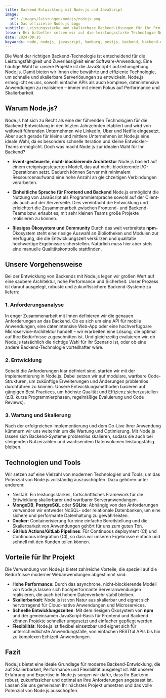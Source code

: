 ```yaml
---
title: Backend-Entwicklung mit Node.js und JavaScript
image:
  url: /images/leistungen/nodejs/nodejs.png
  alt: Das offizielle Node.js Logo
subtitle: Leistungsstarke und skalierbare Backend-Lösungen für Ihr Projekt
teaser: Bei bitbetter setzen wir auf die leistungsstarke Technologie Node.js, um robuste und skalierbare Backends für moderne Webanwendungen zu entwickeln. Ob APIs, datenintensive Anwendungen oder Microservices – wir bieten maßgeschneiderte Lösungen, die optimal auf Ihre Bedürfnisse abgestimmt sind. Profitieren Sie von hoher Performance, Flexibilität und einer zukunftssicheren Architektur, die Ihr Projekt nachhaltig unterstützt.
date: 2024-09-16
keywords: node, nodejs, javascript, hamburg, nestjs, backend, backend-entwicklung, beratung, consulting
---
```


Die Wahl der richtigen Backend-Technologie ist entscheidend für die Leistungsfähigkeit und Zuverlässigkeit einer Software-Anwendung. Eine häufige Wahl für unsere Projekte ist die JavaScript-Laufzeitumgebung Node.js. Damit bieten wir Ihnen eine bewährte und effiziente Technologie, um schnelle und skalierbare Serverlösungen zu entwickeln. Node.js ermöglicht es uns, sowohl einfache APIs als auch komplexe, datenintensive Anwendungen zu realisieren – immer mit einem Fokus auf Performance und Skalierbarkeit.

## Warum Node.js?

Node.js hat sich zu Recht als eine der führenden Technologien für die Backend-Entwicklung in den letzten Jahrzehnten etabliert und wird von weltweit führenden Unternehmen wie LinkedIn, Uber und Netflix eingesetzt. Aber auch gerade für kleine und mittlere Unternehmen ist Node.js eine ideale Wahl, da es besonders schnelle Iteration und kleine Entwickler-Teams ermöglicht. Doch was macht Node.js zur idealen Wahl für Ihr Backend?

- **Event-gesteuerte, nicht-blockierende Architektur**
  Node.js basiert auf einem ereignisgesteuerten Modell, das auf nicht-blockierende I/O-Operationen setzt. Dadurch können Server mit minimalem Ressourcenaufwand eine hohe Anzahl an gleichzeitigen Verbindungen verarbeiten.

- **Einheitliche Sprache für Frontend und Backend**
  Node.js ermöglicht die Nutzung von JavaScript als Programmiersprache sowohl auf der Client- als auch auf der Serverseite. Dies vereinfacht die Entwicklung und erleichtert die Zusammenarbeit zwischen Frontend- und Backend-Teams bzw. erlaubt es, mit sehr kleinen Teams große Projekte realisieren zu können.

- **Riesiges Ökosystem und Community**
  Durch das weit verbreitete **npm**-Ökosystem steht eine riesige Auswahl an Bibliotheken und Modulen zur Verfügung, die die Entwicklungszeit verkürzen und qualitativ hochwertige Ergebnisse sicherstellen. Natürlich muss hier aber stets eine manuelle Qualitätskontrolle stattfinden.

## Unsere Vorgehensweise

Bei der Entwicklung von Backends mit Node.js legen wir großen Wert auf eine saubere Architektur, hohe Performance und Sicherheit. Unser Prozess ist darauf ausgelegt, robuste und zukunftssichere Backend-Systeme zu liefern:

### 1. **Anforderungsanalyse**
In enger Zusammenarbeit mit Ihnen definieren wir die genauen Anforderungen an das Backend. Ob es sich um eine API für mobile Anwendungen, eine datenintensive Web-App oder eine hochverfügbare Microservice-Architektur handelt – wir erarbeiten eine Lösung, die optimal auf Ihre Bedürfnisse zugeschnitten ist. Und gleichzeitig evaluieren wir, ob Node.js tatsächlich die richtige Wahl für Ihr Szenario ist, oder ob eine andere Backend-Technologie vorteilhafter wäre.

### 2. **Entwicklung**
Sobald die Anforderungen klar definiert sind, starten wir mit der Implementierung in Node.js. Dabei setzen wir auf modulare, wartbare Code-Strukturen, um zukünftige Erweiterungen und Änderungen problemlos durchführen zu können. Unsere Entwicklungsmethoden basieren auf gängigen Best Practices, um höchste Qualität und Effizienz sicherzustellen (z.B. kurze Programmierphasen, regelmäßige Evaluierung und Code Reviews).

### 3. **Wartung und Skalierung**
Nach der erfolgreichen Implementierung und dem Go-Live Ihrer Anwendung kümmern wir uns weiterhin um die Wartung und Optimierung. Mit Node.js lassen sich Backend-Systeme problemlos skalieren, sodass sie auch bei steigenden Nutzerzahlen und wachsendem Datenvolumen leistungsfähig bleiben.

## Technologien und Tools

Wir setzen auf eine Vielzahl von modernen Technologien und Tools, um das Potenzial von Node.js vollständig auszuschöpfen. Dazu gehören unter anderem:

- <ToolTag>NestJS</ToolTag>: Ein leistungsstarkes, fortschrittliches Framework für die Entwicklung skalierbarer und wartbarer Serveranwendungen.
- **MongoDB**, **PostgreSQL** oder **SQLite**: Abhängig von den Anforderungen verwenden wir entweder NoSQL- oder relationale Datenbanken, um eine sichere und performante Datenhaltung zu gewährleisten.
- **Docker**: Containerisierung für eine einfache Bereitstellung und die Skalierbarkeit von Anwendungen gehört für uns zum guten Ton.
- **GitHub Actions/GitLab Pipelines**: Für Continuous deployment (CI) und Continuous integration (CI), so dass wir unseren Ergebnisse einfach und schnell mit den Kunden teilen können.

## Vorteile für Ihr Projekt

Die Verwendung von Node.js bietet zahlreiche Vorteile, die speziell auf die Bedürfnisse moderner Webanwendungen abgestimmt sind:

- **Hohe Performance**: Durch das asynchrone, nicht-blockierende Modell von Node.js lassen sich hochperformante Serveranwendungen realisieren, die auch bei hohem Datenverkehr stabil bleiben.
- **Skalierbarkeit**: Node.js ist von Natur aus skalierbar und eignet sich hervorragend für Cloud-native Anwendungen und Microservices.
- **Schnelle Entwicklungszeiten**: Mit dem riesigen Ökosystem von **npm** und der gemeinsamen JavaScript-Basis für Frontend und Backend können Projekte schneller umgesetzt und einfacher gepflegt werden.
- **Flexibilität**: Node.js ist flexibel einsetzbar und eignet sich für unterschiedlichste Anwendungsfälle, von einfachen RESTful APIs bis hin zu komplexen Echtzeit-Anwendungen.

## Fazit

Node.js bietet eine ideale Grundlage für moderne Backend-Entwicklung, die auf Skalierbarkeit, Performance und Flexibilität ausgelegt ist. Mit unserer Erfahrung und Expertise in Node.js sorgen wir dafür, dass Ihr Backend robust, zukunftssicher und optimal an Ihre Anforderungen angepasst ist. Lassen Sie uns gemeinsam Ihr nächstes Projekt umsetzen und das volle Potenzial von Node.js ausschöpfen.


<div class="flex gap-4 not-prose items-center justify-center">
  <LinkButton
    variant={'dark'}
    caption={"Gespräch buchen"}
    dark={true}
    href={'https://cal.bitbetter.de/team/bitbetter/projekt-anfrage'}
    newTab={true}
  />
  <LinkButton
    variant="grey"
    caption={"E-Mail schreiben"}
    href={'mailto:info@bitbetter.de'}
  />
</div>


